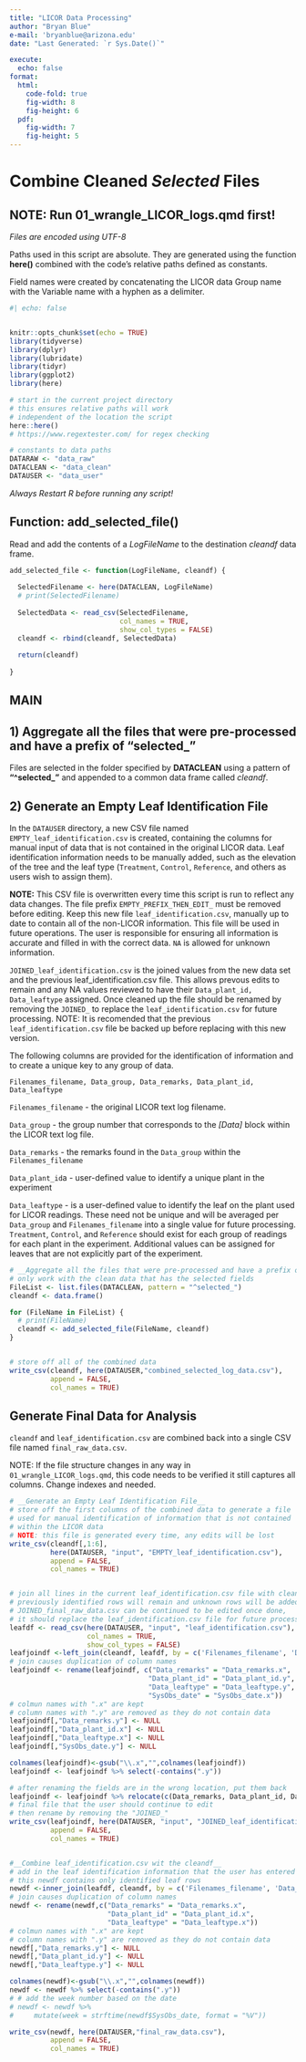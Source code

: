 ```yaml
---
title: "LICOR Data Processing"
author: "Bryan Blue"
e-mail: 'bryanblue@arizona.edu'
date: "Last Generated: `r Sys.Date()`"

execute:
  echo: false
format: 
  html:
    code-fold: true
    fig-width: 8
    fig-height: 6
  pdf:
    fig-width: 7
    fig-height: 5
---
```


# Combine Cleaned *Selected* Files

## NOTE: Run 01_wrangle_LICOR_logs.qmd first!

*Files are encoded using UTF-8*

Paths used in this script are absolute. They are generated using the function **here()** combined with the code's relative paths defined as constants.

Field names were created by concatenating the LICOR data Group name with the Variable name with a hyphen as a delimiter.

```r
#| echo: false


knitr::opts_chunk$set(echo = TRUE)
library(tidyverse)
library(dplyr)
library(lubridate)
library(tidyr)
library(ggplot2)
library(here)

# start in the current project directory
# this ensures relative paths will work
# independent of the location the script
here::here()
# https://www.regextester.com/ for regex checking

# constants to data paths
DATARAW <- "data_raw" 
DATACLEAN <- "data_clean"
DATAUSER <- "data_user"


```
*Always Restart R before running any script!*  

## Function: add_selected_file()

Read and add the contents of a *LogFileName* to the destination *cleandf* data frame.

```r
add_selected_file <- function(LogFileName, cleandf) {
  
  SelectedFilename <- here(DATACLEAN, LogFileName)
  # print(SelectedFilename)
  
  SelectedData <- read_csv(SelectedFilename, 
                           col_names = TRUE, 
                           show_col_types = FALSE) 
  cleandf <- rbind(cleandf, SelectedData)
  
  return(cleandf)
  
}
```

## MAIN

## 1) Aggregate all the files that were pre-processed and have a prefix of "selected\_"

Files are selected in the folder specified by **DATACLEAN** using a pattern of **"\^selected\_"** and appended to a common data frame called *cleandf*.

## 2) Generate an Empty Leaf Identification File

In the `DATAUSER` directory, a new CSV file named `EMPTY_leaf_identification.csv` is created, containing the columns for manual input of data that is not contained in the original LICOR data. Leaf identification information needs to be manually added, such as the elevation of the tree and the leaf type (`Treatment`, `Control`, `Reference`, and others as users wish to assign them).

**NOTE:** This CSV file is overwritten every time this script is run to reflect any data changes. The file prefix `EMPTY_PREFIX_THEN_EDIT_` must be removed before editing. Keep this new file `leaf_identification.csv`, manually up to date to contain all of the non-LICOR information. This file will be used in future operations. The user is responsible for ensuring all information is accurate and filled in with the correct data. `NA` is allowed for unknown information.

`JOINED_leaf_identification.csv` is the joined values from the new data set and the previous leaf_identification.csv file. This allows prevous edits to remain and any NA values reviewed to have their `Data_plant_id, Data_leaftype` assigned. Once cleaned up the file should be renamed by removing the `JOINED_` to replace the `leaf_identification.csv` for future processing.
NOTE: It is recomended that the previous `leaf_identification.csv` file be backed up before replacing with this new version.

The following columns are provided for the identification of information and to create a unique key to any group of data.

`Filenames_filename, Data_group, Data_remarks, Data_plant_id, Data_leaftype`

`Filenames_filename` - the original LICOR text log filename.

`Data_group` - the group number that corresponds to the *\[Data\]* block within the LICOR text log file.

`Data_remarks` - the remarks found in the `Data_group` within the `Filenames_filename`

`Data_plant_id`a - user-defined value to identify a unique plant in the experiment

`Data_leaftype` - is a user-defined value to identify the leaf on the plant used for LICOR readings. These need not be unique and will be averaged per `Data_group` and `Filenames_filename` into a single value for future processing. `Treatment`, `Control`, and `Reference` should exist for each group of readings for each plant in the experiment. Additional values can be assigned for leaves that are not explicitly part of the experiment.

```r

# __Aggregate all the files that were pre-processed and have a prefix of "selected_"__  
# only work with the clean data that has the selected fields
FileList <- list.files(DATACLEAN, pattern = "^selected_")
cleandf <- data.frame()

for (FileName in FileList) {
  # print(FileName)
  cleandf <- add_selected_file(FileName, cleandf)
}


# store off all of the combined data
write_csv(cleandf, here(DATAUSER,"combined_selected_log_data.csv"), 
          append = FALSE, 
          col_names = TRUE)

```

## Generate Final Data for Analysis

`cleandf` and `leaf_identification.csv` are combined back into a single CSV file named `final_raw_data.csv`.

NOTE: If the file structure changes in any way in `01_wrangle_LICOR_logs.qmd`, this code needs to be verified it still captures all columns. Change indexes and needed.

```r

# __Generate an Empty Leaf Identification File__   
# store off the first columns of the combined data to generate a file
# used for manual identification of information that is not contained 
# within the LICOR data  
# NOTE: this file is generated every time, any edits will be lost
write_csv(cleandf[,1:6], 
          here(DATAUSER, "input", "EMPTY_leaf_identification.csv"), 
          append = FALSE, 
          col_names = TRUE)


# join all lines in the current leaf_identification.csv file with cleandf
# previously identified rows will remain and unknown rows will be added
# JOINED_final_raw_data.csv can be continued to be edited once done,
# it should replace the leaf_identification.csv file for future processing
leafdf <- read_csv(here(DATAUSER, "input", "leaf_identification.csv"), 
                   col_names = TRUE, 
                   show_col_types = FALSE) 
leafjoindf <-left_join(cleandf, leafdf, by = c('Filenames_filename', 'Data_group', 'SysObs_obs'))
# join causes duplication of column names
leafjoindf <- rename(leafjoindf, c("Data_remarks" = "Data_remarks.x", 
                                  "Data_plant_id" = "Data_plant_id.y", 
                                  "Data_leaftype" = "Data_leaftype.y",
                                  "SysObs_date" = "SysObs_date.x"))
# colmun names with ".x" are kept
# column names with ".y" are removed as they do not contain data
leafjoindf[,"Data_remarks.y"] <- NULL
leafjoindf[,"Data_plant_id.x"] <- NULL
leafjoindf[,"Data_leaftype.x"] <- NULL
leafjoindf[,"SysObs_date.y"] <- NULL

colnames(leafjoindf)<-gsub("\\.x","",colnames(leafjoindf))
leafjoindf <- leafjoindf %>% select(-contains(".y"))

# after renaming the fields are in the wrong location, put them back
leafjoindf <- leafjoindf %>% relocate(c(Data_remarks, Data_plant_id, Data_leaftype), .after = Data_group)
# final file that the user should continue to edit
# then rename by removing the "JOINED_" 
write_csv(leafjoindf, here(DATAUSER, "input", "JOINED_leaf_identification.csv"), 
          append = FALSE, 
          col_names = TRUE)


#__Combine leaf_identification.csv wit the cleandf__
# add in the leaf identification information that the user has entered
# this newdf contains only identified leaf rows
newdf <-inner_join(leafdf, cleandf, by = c('Filenames_filename', 'Data_group', 'SysObs_obs'))
# join causes duplication of column names
newdf <- rename(newdf,c("Data_remarks" = "Data_remarks.x", 
                        "Data_plant_id" = "Data_plant_id.x", 
                        "Data_leaftype" = "Data_leaftype.x"))
# colmun names with ".x" are kept
# column names with ".y" are removed as they do not contain data
newdf[,"Data_remarks.y"] <- NULL
newdf[,"Data_plant_id.y"] <- NULL
newdf[,"Data_leaftype.y"] <- NULL

colnames(newdf)<-gsub("\\.x","",colnames(newdf))
newdf <- newdf %>% select(-contains(".y"))
# # add the week number based on the date
# newdf <- newdf %>%
#     mutate(week = strftime(newdf$SysObs_date, format = "%V"))

write_csv(newdf, here(DATAUSER,"final_raw_data.csv"), 
          append = FALSE, 
          col_names = TRUE)



```

